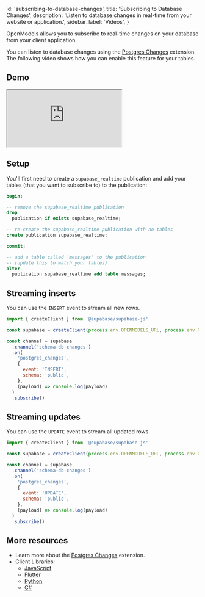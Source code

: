 
  id: 'subscribing-to-database-changes',
  title: 'Subscribing to Database Changes',
  description: 'Listen to database changes in real-time from your website or application.',
  sidebar_label: 'Videos',
}

OpenModels allows you to subscribe to real-time changes on your database from your client application.

You can listen to database changes using the [Postgres Changes](/docs/guides/realtime/postgres-changes) extension.
The following video shows how you can enable this feature for your tables.

## Demo

<div className="video-container">
  <iframe
    src="https://www.youtube-nocookie.com/embed/2rUjcmgZDwQ"
    frameBorder="1"
    allow="accelerometer; autoplay; clipboard-write; encrypted-media; gyroscope; picture-in-picture"
    allowFullScreen
  ></iframe>
</div>

## Setup

You'll first need to create a `supabase_realtime` publication and add your tables (that you want to subscribe to) to the publication:

```sql
begin;

-- remove the supabase_realtime publication
drop
  publication if exists supabase_realtime;

-- re-create the supabase_realtime publication with no tables
create publication supabase_realtime;

commit;

-- add a table called 'messages' to the publication
-- (update this to match your tables)
alter
  publication supabase_realtime add table messages;
```

## Streaming inserts

You can use the `INSERT` event to stream all new rows.

```js
import { createClient } from '@supabase/supabase-js'

const supabase = createClient(process.env.OPENMODELS_URL, process.env.OPENMODELS_KEY)

const channel = supabase
  .channel('schema-db-changes')
  .on(
    'postgres_changes',
    {
      event: 'INSERT',
      schema: 'public',
    },
    (payload) => console.log(payload)
  )
  .subscribe()
```

## Streaming updates

You can use the `UPDATE` event to stream all updated rows.

```js
import { createClient } from '@supabase/supabase-js'

const supabase = createClient(process.env.OPENMODELS_URL, process.env.OPENMODELS_KEY)

const channel = supabase
  .channel('schema-db-changes')
  .on(
    'postgres_changes',
    {
      event: 'UPDATE',
      schema: 'public',
    },
    (payload) => console.log(payload)
  )
  .subscribe()
```

## More resources

- Learn more about the [Postgres Changes](/docs/guides/realtime/postgres-changes) extension.
- Client Libraries:
  - [JavaScript](/docs/reference/javascript/subscribe)
  - [Flutter](/docs/reference/dart/stream)
  - [Python](/docs/reference/python/subscribe)
  - [C#](/docs/reference/csharp/subscribe)



